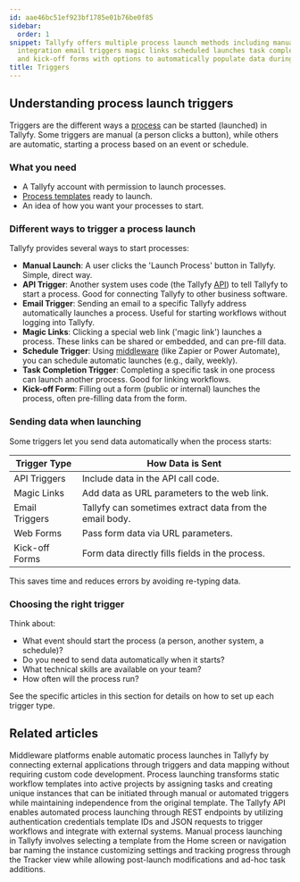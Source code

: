 ```yaml
---
id: aae46bc51ef923bf1785e01b76be0f85
sidebar:
  order: 1
snippet: Tallyfy offers multiple process launch methods including manual buttons API
  integration email triggers magic links scheduled launches task completion triggers
  and kick-off forms with options to automatically populate data during initiation.
title: Triggers
---
```


## Understanding process launch triggers

Triggers are the different ways a [process](/products/pro/tracking-and-tasks/processes/) can be started (launched) in Tallyfy. Some triggers are manual (a person clicks a button), while others are automatic, starting a process based on an event or schedule.

### What you need

*   A Tallyfy account with permission to launch processes.
*   [Process templates](/products/pro/documenting/templates/) ready to launch.
*   An idea of how you want your processes to start.

### Different ways to trigger a process launch

Tallyfy provides several ways to start processes:

*   **Manual Launch**: A user clicks the 'Launch Process' button in Tallyfy. Simple, direct way.
*   **API Trigger**: Another system uses code (the Tallyfy [API](/products/pro/integrations/open-api/)) to tell Tallyfy to start a process. Good for connecting Tallyfy to other business software.
*   **Email Trigger**: Sending an email to a specific Tallyfy address automatically launches a process. Useful for starting workflows without logging into Tallyfy.
*   **Magic Links**: Clicking a special web link ('magic link') launches a process. These links can be shared or embedded, and can pre-fill data.
*   **Schedule Trigger**: Using [middleware](/products/pro/integrations/middleware/) (like Zapier or Power Automate), you can schedule automatic launches (e.g., daily, weekly).
*   **Task Completion Trigger**: Completing a specific task in one process can launch another process. Good for linking workflows.
*   **Kick-off Form**: Filling out a form (public or internal) launches the process, often pre-filling data from the form.

### Sending data when launching

Some triggers let you send data automatically when the process starts:

| Trigger Type      | How Data is Sent                                     |
|-------------------|------------------------------------------------------|
| API Triggers      | Include data in the API call code.                   |
| Magic Links       | Add data as URL parameters to the web link.          |
| Email Triggers    | Tallyfy can sometimes extract data from the email body.|
| Web Forms         | Pass form data via URL parameters.                   |
| Kick-off Forms    | Form data directly fills fields in the process.      |

This saves time and reduces errors by avoiding re-typing data.

### Choosing the right trigger

Think about:
- What event should start the process (a person, another system, a schedule)?
- Do you need to send data automatically when it starts?
- What technical skills are available on your team?
- How often will the process run?

See the specific articles in this section for details on how to set up each trigger type.


<PageTree />


## Related articles
<CardGrid>
<LinkTitleCard header="<b>Triggers > Launch via middleware</b>" href="/products/pro/launching/triggers/via-middleware/" > Middleware platforms enable automatic process launches in Tallyfy by connecting external applications through triggers and data mapping without requiring custom code development. </LinkTitleCard>
<LinkTitleCard header="<b>Pro > Launching</b>" href="/products/pro/launching/" > Process launching transforms static workflow templates into active projects by assigning tasks and creating unique instances that can be initiated through manual or automated triggers while maintaining independence from the original template. </LinkTitleCard>
<LinkTitleCard header="<b>Triggers > Launch via API</b>" href="/products/pro/launching/triggers/via-api/" > The Tallyfy API enables automated process launching through REST endpoints by utilizing authentication credentials template IDs and JSON requests to trigger workflows and integrate with external systems. </LinkTitleCard>
<LinkTitleCard header="<b>Launching > Launch manually</b>" href="/products/pro/launching/how-can-i-launch-a-process-in-tallyfy/" > Manual process launching in Tallyfy involves selecting a template from the Home screen or navigation bar naming the instance customizing settings and tracking progress through the Tracker view while allowing post-launch modifications and ad-hoc task additions. </LinkTitleCard>
</CardGrid>